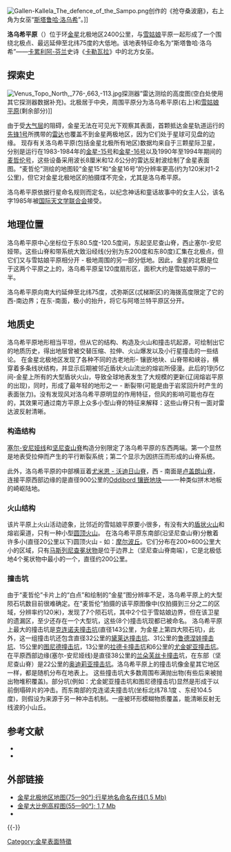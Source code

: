 [[File:Gallen-Kallela_The_defence_of_the_Sampo.png|thumb]]创作的《抢夺桑波磨》，右上角为女巫“[[娄希|斯塔鲁哈·洛乌希]]”。]]

'''洛乌希平原'''（{{lang-la|Louhi Planitia}}）位于环[[金星|金星]]北极地区2400公里，与[[雪姑娘|雪姑娘]]平原一起形成了一个围绕北极点、最远延伸至北纬75度的大低地。该地表特征命名为“斯塔鲁哈·洛乌希”——[[卡累利阿-芬兰|卡累利阿-芬兰]]史诗《[[卡勒瓦拉|卡勒瓦拉]]》中的北方女巫。

== 探索史 ==
[[File:Venus_Topo_North,_776-,663,-113.jpg|thumb]]探测器”雷达测绘的高度图(空白处使用其它探测器数据补充)。北极居于中央，周围平原分为洛乌希平原(右上)和[[雪姑娘平原|雪姑娘平原]](剩余部分)]]

由于受[[大气层|大气层]]的阻碍，金星无法在可见光下观察其表面，首颗抵达金星轨道运行的[[先锋1号|先锋1号]]所携带的[[雷达|雷达]]也覆盖不到金星两极地区，因为它们处于星球可见盘的边缘。
现存有关洛乌希平原(包括金星北极所有地区)数据均来自于三颗星际卫星，分别是运行在1983-1984年的[[金星-15号|金星-15号]]和[[金星-16号|金星-16号]]以及1990年至1994年期间的[[麦哲伦号|麦哲伦号]]，这些设备采用波长8厘米和12.6公分的雷达反射波绘制了金星表面图。“麦哲伦”测绘的地图较“金星15“和“金星16号”的分辨率更高(约为120米对1-2公里)，但它对金星北极地区的拍摄煤不完全，尤其是洛乌希平原。

洛乌希平原依据行星命名规则而定名，以纪念神话和童话故事中的女主人公，该名字1985年被[[国际天文学联合会|国际天文学联合会]]接受。

== 地理位置 ==  
洛乌希平原中心坐标位于东80.5度-120.5度间，东起坚尼查山脊，西止塞尔-安尼娅带。这些山脊和带系统大致沿经线(分别为东200度和东80度)汇集在北极点，但它们又与雪姑娘平原相分开 - 极地周围的另一部分低地。因此，金星的北极是位于这两个平原之上的，洛乌希平原呈120度扇形区，面积大约是雪姑娘平原的一半。 
 
洛乌希平原向南大约延伸至北纬75度，忒弥斯区(忒梯斯区)的海拨高度限定了它的西-南边界；在东-南面，极小的抬升，将它与阿塔兰特平原区分开。

== 地质史 ==
洛乌希平原地形相当平坦，但从它的结构、构造及火山和撞击坑起源，可绘制出它的地质历史，得出地层曾被交替压缩、拉伸、火山爆发以及小行星撞击的一些结论。
在金星北极地区发现了各种不同的古老地形- 镶嵌地块、山脊带和峡谷，横穿着多条线状结构，并显示后期被邻近盾状火山流出的熔岩所侵漫。此后的1到5亿间-金星上所有的大型盾状火山，导致全球地表发生了大规模的更新(辽阔熔岩平原的出现)，同时，形成了最年轻的地形之一 - 断裂带(可能是由于岩浆回升时产生的表面张力)。没有发现风对洛乌希平原明显的作用特征，但风的影响可能也存在的，其效果可通过南方平原上众多小型山脊的特征来解释：这些山脊只有一面对雷达波反射清晰。

=== 构造结构 === 
[[塞尔-安尼娅线|塞尔-安尼娅线]]和[[坚尼查山脊|坚尼查山脊]]构造分别限定了洛乌希平原的东西两端。第一个显然是地表受拉伸而产生的平行断裂系统；第二个显示为因挤压而形成的山脊系统。 

此外，洛乌希平原的中部横亘着[[尤米恩_-_沃迪日山脊|尤米恩 - 沃迪日山脊]]，西 - 南面是[[卢盖朗山脊|卢盖朗山脊]]，连接平原西部边缘的是直径900公里的[[Oddibord_镶嵌地块|Oddibord 镶嵌地块]]——一种类似拼木地板的崎岖陆地。

=== 火山结构 === 
该片平原上火山活动迹象，比邻近的雪姑娘平原要小很多，有没有大的[[盾状火山|盾状火山]]和熔岩渠道，只有一种小型[[圆顶火山|圆顶火山]]。
在洛乌希平原东南部(沿坚尼查山脊)分散着许多小(直径20公里以下)圆顶火山 - 如：[[摩尔波丘|摩尔波丘]]。它们分布在200×600公里大小的区域，只有[[马斯列尼查冕状物|马斯列尼查冕状物]]是位于边界上（坚尼查山脊南端），它是北极低地4个冕状物中最小的一个，直径约200公里。</small>

=== 撞击坑 ===
由于“麦哲伦”卡片上的“白点”和绘制的“金星”图分辨率不足，洛乌希平原上的大型陨石坑数目前很难确定。在“麦哲伦”拍摄的该平原图像中(仅拍摄到三分之二的区域，分辨率约120米)，发现了7个陨石坑，其中2个位于雪姑娘边界，但在该卫星的遗漏区，至少还存在一个大型坑，这些(8个)撞击坑现都已被命名。
洛乌希平原上最大的撞击坑是[[克连诺夫撞击坑|克连诺夫撞击坑]](直径143公里，为金星上第四大陨石坑)，此外，这一组撞击坑还包含直径32公里的[[黛莱达撞击坑|黛莱达撞击坑]]、31公里的[[鲁德涅娃撞击坑|鲁德涅娃撞击坑]]、15公里的[[图尼德撞击坑|图尼德撞击坑]]，13公里的[[拉德卡撞击坑|拉德卡撞击坑]]和6公里的[[尤金妮亚撞击坑|尤金妮亚撞击坑]]。在平原西部边缘(塞尔-安尼娅线)是直径38公里的[[兰朵芙丝卡撞击|兰朵芙丝卡撞击]]坑，在东部（坚尼查山脊）是22公里的[[奥迪莉亚撞击坑|奥迪莉亚撞击坑]]。洛乌希平原上的撞击坑像金星其它地区一样，都是随机分布在地表上。
这些撞击坑大多数周围布满抛出物(有些后来被抛出物堆积覆盖)。部分坑(例如：尤金妮亚撞击坑和图尼德撞击坑)显然是形成于以前倒塌碎片的冲击。而东南部的克连诺夫撞击坑(坐标北纬78.1度 、东经104.5度)，则假设为来源于另一种冲击机制。一座被环形模糊物质覆盖，能清晰反射无线波的小山丘。</small>

== 参考文献 ==
{{Reflist}}
* {{cite web
 |url         = http://pubs.usgs.gov/sim/3178
 |title       = 雪姑娘平原四周地质图(V–1), 金星:美国地质调查局科学探究地图 3178, 比例尺 1:5,000,000
 |author      = Hurwitz D. M., Head J. W.
 |date        = 2012
 |publisher   = USGS
 |accessdate  = 2013-04-01
 |archiveurl  = https://www.webcitation.org/6FmW1KbTV?url=http://pubs.usgs.gov/sim/3178
 |archivedate = 2013-04-10
 |deadurl     = yes
}}
* {{cite web
 |url         = http://www.planetology.ru/burbanomen.php
 |title       = 金星,俄语拼写名
 |author      = Бурба Г. А.
 |date        = 2005-05
 |publisher   = ГЕОХИ 行星比较实验室
 |accessdate  = 2013-04-01
 |archiveurl  = https://www.webcitation.org/6FmVzlDOd?url=http://www.planetology.ru/burbanomen.php
 |archivedate = 2013-04-10
 |deadurl     = yes
}}

== 外部链接 ==
* [http://planetarynames.wr.usgs.gov/images/v1_comp.pdf 金星北极地区地图(75—90°);行星地名命名在线(1,5 Mb)] {{Wayback|url=http://planetarynames.wr.usgs.gov/images/v1_comp.pdf |date=20210320112135 }}
* [http://planetarynames.wr.usgs.gov/images/Ishtar.pdf 金星大比例高程图(55—90°); 1,7 Mb] {{Wayback|url=http://planetarynames.wr.usgs.gov/images/Ishtar.pdf |date=20210320094946 }}
* {{cite web
 |url         = http://planetarynames.wr.usgs.gov/Feature/3482
 |title       = 洛乌希平原
 |date        = 2006-10-01
 |publisher   = 国际天文学联合会(IAU)行星系统命名工作组(WGPSN)
 |work        = 行星地名命名
 |accessdate  = 2013-04-11
 |archiveurl  = https://www.webcitation.org/6G40ZbRAo?url=http://planetarynames.wr.usgs.gov/Feature/3482
 |archivedate = 2013-04-22
 |deadurl     = yes
}}

{{-}}
{{金星}}

[[Category:金星表面特徵|Category:金星表面特徵]]